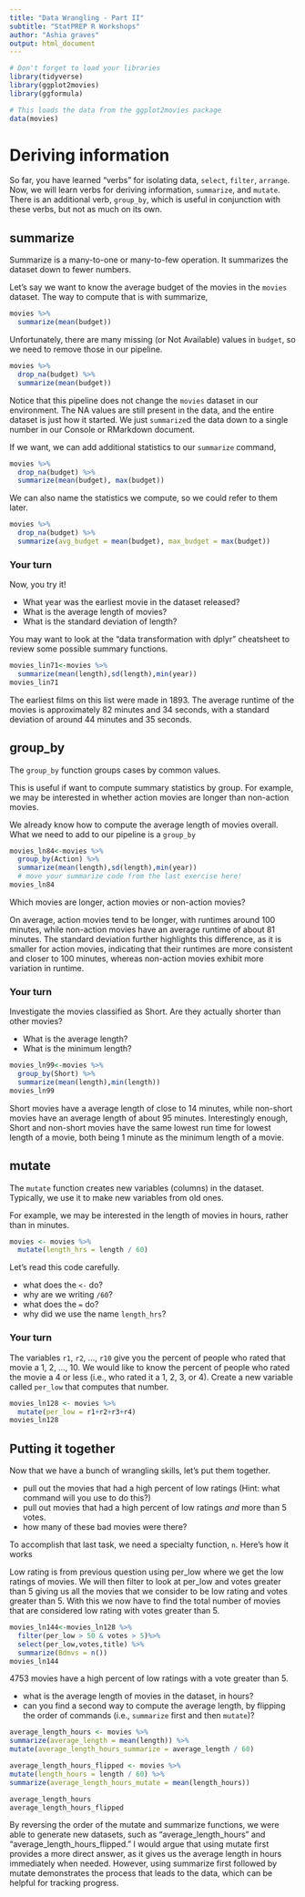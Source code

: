 ```yaml
---
title: "Data Wrangling - Part II"
subtitle: "StatPREP R Workshops"
author: "Ashia graves"
output: html_document
---
```


```r
# Don't forget to load your libraries
library(tidyverse)
library(ggplot2movies)
library(ggformula)
```

```r
# This loads the data from the ggplot2movies package
data(movies)
```

# Deriving information

So far, you have learned "verbs" for isolating data, `select`, `filter`, `arrange`. Now, we will learn verbs for deriving information, `summarize`, and `mutate`. There is an additional verb, `group_by`, which is useful in conjunction with these verbs, but not as much on its own.

## summarize

Summarize is a many-to-one or many-to-few operation. It summarizes the dataset down to fewer numbers.

Let's say we want to know the average budget of the movies in the `movies` dataset. The way to compute that is with summarize,

```r
movies %>%
  summarize(mean(budget))
```

Unfortunately, there are many missing (or Not Available) values in `budget`, so we need to remove those in our pipeline.

```r
movies %>%
  drop_na(budget) %>%
  summarize(mean(budget))
```

Notice that this pipeline does not change the `movies` dataset in our environment. The NA values are still present in the data, and the entire dataset is just how it started. We just `summarize`d the data down to a single number in our Console or RMarkdown document.

If we want, we can add additional statistics to our `summarize` command,

```r
movies %>%
  drop_na(budget) %>%
  summarize(mean(budget), max(budget))
```

We can also name the statistics we compute, so we could refer to them later.

```r
movies %>%
  drop_na(budget) %>%
  summarize(avg_budget = mean(budget), max_budget = max(budget))
```

### Your turn

Now, you try it!

-   What year was the earliest movie in the dataset released?
-   What is the average length of movies?
-   What is the standard deviation of length?

You may want to look at the "data transformation with dplyr" cheatsheet to review some possible summary functions.

```r
movies_lin71<-movies %>%
  summarize(mean(length),sd(length),min(year))
movies_lin71
```

The earliest films on this list were made in 1893. The average runtime of the movies is approximately 82 minutes and 34 seconds, with a standard deviation of around 44 minutes and 35 seconds.



## group_by

The `group_by` function groups cases by common values.

This is useful if want to compute summary statistics by group. For example, we may be interested in whether action movies are longer than non-action movies.

We already know how to compute the average length of movies overall. What we need to add to our pipeline is a `group_by`



```r
movies_ln84<-movies %>%
  group_by(Action) %>%
  summarize(mean(length),sd(length),min(year))
  # move your summarize code from the last exercise here!
movies_ln84
```

Which movies are longer, action movies or non-action movies?

On average, action movies tend to be longer, with runtimes around 100 minutes, while non-action movies have an average runtime of about 81 minutes. The standard deviation further highlights this difference, as it is smaller for action movies, indicating that their runtimes are more consistent and closer to 100 minutes, whereas non-action movies exhibit more variation in runtime.

### Your turn

Investigate the movies classified as Short. Are they actually shorter than other movies?

-   What is the average length?
-   What is the minimum length?


```r
movies_ln99<-movies %>%
  group_by(Short) %>%
  summarize(mean(length),min(length))
movies_ln99
```
Short movies have a average length of close to 14 minutes, while non-short movies have an average length of about 95 minutes. Interestingly enough, Short and non-short movies have the same lowest run time for lowest length of a movie, both being 1 minute as the minimum length of a movie.


## mutate

The `mutate` function creates new variables (columns) in the dataset. Typically, we use it to make new variables from old ones.

For example, we may be interested in the length of movies in hours, rather than in minutes.

```r
movies <- movies %>%
  mutate(length_hrs = length / 60)
```

Let's read this code carefully.

-   what does the `<-` do?
-   why are we writing `/60`?
-   what does the `=` do?
-   why did we use the name `length_hrs`?

### Your turn

The variables `r1`, `r2`, ..., `r10` give you the percent of people who rated that movie a 1, 2, ..., 10. We would like to know the percent of people who rated the movie a 4 or less (i.e., who rated it a 1, 2, 3, or 4). Create a new variable called `per_low` that computes that number.

```r
movies_ln128 <- movies %>%
  mutate(per_low = r1+r2+r3+r4)
movies_ln128
```

## Putting it together

Now that we have a bunch of wrangling skills, let's put them together.

-   pull out the movies that had a high percent of low ratings (Hint: what command will you use to do this?)
-   pull out movies that had a high percent of low ratings *and* more than 5 votes.
-   how many of these bad movies were there?

To accomplish that last task, we need a specialty function, `n`. Here's how it works





Low rating is from previous question using per_low where we get the low ratings of movies. We will then filter to look at per_low and votes greater than 5 giving us all the movies that we consider to be low rating and votes greater than 5. With this we now have to find the total number of movies that are considered low rating with votes greater than 5.
```r
movies_ln144<-movies_ln128 %>%
  filter(per_low > 50 & votes > 5)%>%
  select(per_low,votes,title) %>%
  summarize(Bdmvs = n())
movies_ln144
```

4753 movies have a high percent of low ratings with a vote greater than 5.

-   what is the average length of movies in the dataset, in hours?
-   can you find a second way to compute the average length, by flipping the order of commands (i.e., `summarize` first and then `mutate`)?

```r
average_length_hours <- movies %>%
summarize(average_length = mean(length)) %>%
mutate(average_length_hours_summarize = average_length / 60)

average_length_hours_flipped <- movies %>%
mutate(length_hours = length / 60) %>%
summarize(average_length_hours_mutate = mean(length_hours))

average_length_hours
average_length_hours_flipped

```

By reversing the order of the mutate and summarize functions, we were able to generate new datasets, such as "average_length_hours" and "average_length_hours_flipped." I would argue that using mutate first provides a more direct answer, as it gives us the average length in hours immediately when needed. However, using summarize first followed by mutate demonstrates the process that leads to the data, which can be helpful for tracking progress.